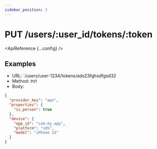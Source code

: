 ```yaml
---
sidebar_position: 3
---
```



# PUT /users/:user_id/tokens/:token

<ApiReference {...config} />

## Examples

- URL: `/users/user-1234/tokens/ads23fghsdfgsd32
- Method: `PUT`
- Body:

```json
{
  "provider_key": "apn",
  "properties": {
    "is_person": true
  },
  "device": {
    "app_id": "com.my.app",
    "platform": "iOS",
    "model": "iPhone 13"
  }
}
```
